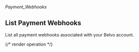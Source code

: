 ###### *Payment_Webhooks*

## List Payment Webhooks

List all payment webhooks associated with your Belvo account.

{/* render operation */}
